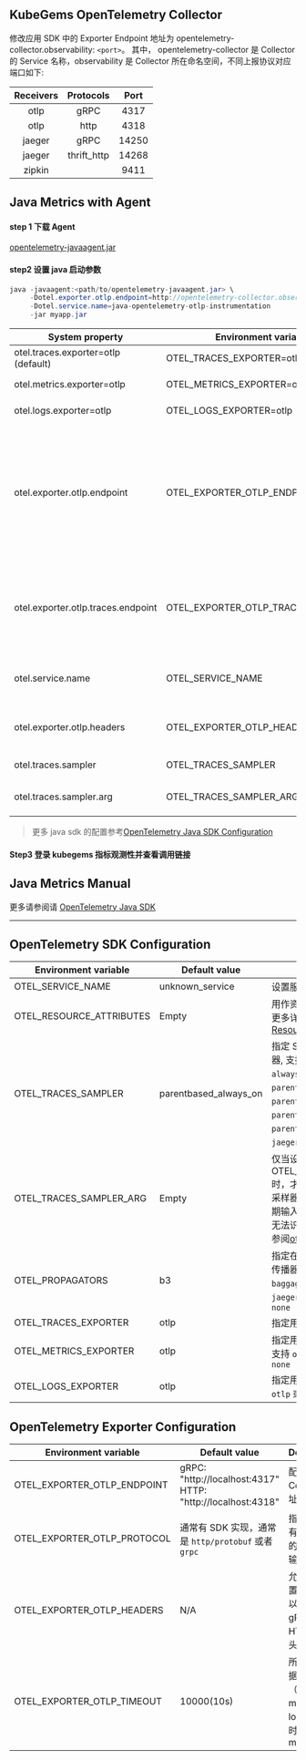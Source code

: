 
<Alert message="在使用前请联系集群管理员开启 KubeGems Observability 相关的组件。" />

## KubeGems OpenTelemetry Collector

修改应用 SDK 中的 Exporter Endpoint 地址为 opentelemetry-collector.observability: `<port>`。 其中， opentelemetry-collector 是 Collector 的 Service 名称，observability 是 Collector 所在命名空间，不同上报协议对应端口如下:

| Receivers |  Protocols  | Port  |
| :-------: | :---------: | :---: |
|   otlp    |    gRPC     | 4317  |
|   otlp    |    http     | 4318  |
|  jaeger   |    gRPC     | 14250 |
|  jaeger   | thrift_http | 14268 |
|  zipkin   |             | 9411  |

## Java Metrics with Agent

#### step 1 下载 Agent

[opentelemetry-javaagent.jar](https://github.com/open-telemetry/opentelemetry-java-instrumentation/releases/latest/download/opentelemetry-javaagent.jar)

#### step2 设置 java 启动参数

```java
java -javaagent:<path/to/opentelemetry-javaagent.jar> \
     -Dotel.exporter.otlp.endpoint=http://opentelemetry-collector.observability:4318 \
     -Dotel.service.name=java-opentelemetry-otlp-instrumentation
     -jar myapp.jar
```

| System property | Environment variable | Description |
| --- | --- | --- |
| otel.traces.exporter=otlp (default) | OTEL_TRACES_EXPORTER=otlp | Select the OpenTelemetry exporter for tracing (default) |
| otel.metrics.exporter=otlp | OTEL_METRICS_EXPORTER=otlp | Select the OpenTelemetry exporter for metrics (default) |
| otel.logs.exporter=otlp | OTEL_LOGS_EXPORTER=otlp | Select the OpenTelemetry exporter for logs |
| otel.exporter.otlp.endpoint | OTEL_EXPORTER_OTLP_ENDPOINT | The OTLP traces, metrics, and logs endpoint to connect to. Must be a URL with a scheme of either `http` or `https` based on the use of TLS. If protocol is `http/protobuf` the version and signal will be appended to the path (e.g. `v1/traces`, `v1/metrics`, or `v1/logs`). Default is `http://localhost:4317` when protocol is `grpc`, and `http://localhost:4318/v1/{signal}` when protocol is `http/protobuf`. |
| otel.exporter.otlp.traces.endpoint | OTEL_EXPORTER_OTLP_TRACES_ENDPOINT | The OTLP traces endpoint to connect to. Must be a URL with a scheme of either `http` or `https` based on the use of TLS. Default is `http://localhost:4317` when protocol is `grpc`, and `http://localhost:4318/v1/traces` when protocol is `http/protobuf`. |
| otel.service.name | OTEL_SERVICE_NAME | Specify logical service name. Takes precedence over service.name defined with otel.resource.attributes |
| otel.exporter.otlp.headers | OTEL_EXPORTER_OTLP_HEADERS | Key-value pairs separated by commas to pass as request headers on OTLP trace, metric, and log requests. |
| otel.traces.sampler | OTEL_TRACES_SAMPLER | The sampler to use for tracing. Defaults to `parentbased_always_on` |
| otel.traces.sampler.arg | OTEL_TRACES_SAMPLER_ARG | An argument to the configured tracer if supported, for example a ratio. |

> 更多 java sdk 的配置参考[OpenTelemetry Java SDK Configuration](https://github.com/open-telemetry/opentelemetry-java/blob/main/sdk-extensions/autoconfigure/README.md#otlp-exporter-both-span-and-metric-exporters)

#### Step3 登录 kubegems 指标观测性并查看调用链接

## Java Metrics Manual

更多请参阅请 [OpenTelemetry Java SDK](https://opentelemetry.io/docs/instrumentation/java/manual/)

---

## OpenTelemetry SDK Configuration

| Environment variable | Default value | Description |
| --- | --- | --- |
| OTEL_SERVICE_NAME | unknown_service | 设置服务名 `service.name` |
| OTEL_RESOURCE_ATTRIBUTES | Empty | 用作资源属性的键值对。有关更多详细信息，请参阅 [Resource SDK](https://opentelemetry.io/docs/reference/specification/resource/sdk/#specifying-resource-information-via-an-environment-variable) |
| OTEL_TRACES_SAMPLER | parentbased_always_on | 指定 SDK 用于采样跟踪的采样器, 支持 `always_on`、`always_off`、`traceidratio`、`parentbased_always_on`、`parentbased_always_off`、`parentbased_traceidratio`、`parentbased_jaeger_remote`、`jaeger_remote` 或者 `xray` |
| OTEL_TRACES_SAMPLER_ARG | Empty | 仅当设置 OTEL_TRACES_SAMPLER 时，才会使用指定的值。每个采样器类型都定义了自己的预期输入（如果有的话）。无效或无法识别的输入记录为错误, 请参阅[otel_traces_sampler_arg](https://opentelemetry.io/docs/concepts/sdk-configuration/general-sdk-configuration/#otel_traces_sampler_arg) |
| OTEL_PROPAGATORS | b3 | 指定在逗号分隔列表中使用的传播器, 支持 `tracecontext`、`baggage`、`b3`、`b3multi`、`jaeger`、`xray`、`ottrace` 或者 `none` |
| OTEL_TRACES_EXPORTER | otlp | 指定用于 trace 的 exporter |
| OTEL_METRICS_EXPORTER | otlp | 指定用于 metrics 的 exporter,支持 `otlp`、`prometheus` 或者 `none` |
| OTEL_LOGS_EXPORTER | otlp | 指定用于 log 的 exporter,支持 `otlp` 或者 `none` |

## OpenTelemetry Exporter Configuration

| Environment variable | Default value | Description |
| --- | --- | --- |
| OTEL_EXPORTER_OTLP_ENDPOINT | gRPC: "http://localhost:4317" <br /> HTTP: "http://localhost:4318" | 配置 OTEL Collector 地址 |
| OTEL_EXPORTER_OTLP_PROTOCOL | 通常有 SDK 实现，通常是 `http/protobuf` 或者 `grpc` | 指定用于所有遥测数据的 OTLP 传输协议 |
| OTEL_EXPORTER_OTLP_HEADERS | N/A | 允许您将配置为键值对以添加到的 gRPC 或 HTTP 请求头中 |
| OTEL_EXPORTER_OTLP_TIMEOUT | 10000(10s) | 所有上报数据（traces、metrics、logs）的超时值，单位 ms |
